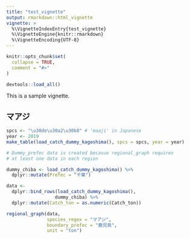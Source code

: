 ```yaml
---
title: "test_vignette"
output: rmarkdown::html_vignette
vignette: >
  %\VignetteIndexEntry{test_vignette}
  %\VignetteEngine{knitr::rmarkdown}
  %\VignetteEncoding{UTF-8}
---
```


```r
knitr::opts_chunk$set(
  collapse = TRUE,
  comment = "#>"
)
```

```r
devtools::load_all()
```

This is a sample vignette.

## マアジ

```r
spcs <- "\u30de\u30a2\u30b8" # 'maaji' in Japanese
year <- 2019
make_table(load_catch_dummy_kagoshima(), spcs = spcs, year = year)
```

```r
# Dummy_prefec data is created becasue regional_graph requires
# at least one data in each region

dummy_chiba <- load_catch_dummy_kagoshima() %>% 
  dplyr::mutate(Prefec = "千葉")

data <- 
  dplyr::bind_rows(load_catch_dummy_kagoshima(),
                  dummy_chiba) %>% 
  dplyr::mutate(Catch_ton = as.numeric(Catch_ton))

regional_graph(data,
               species_regex = "マアジ",
               boundary_prefec = "鹿児島",
               unit = "ton")

```
